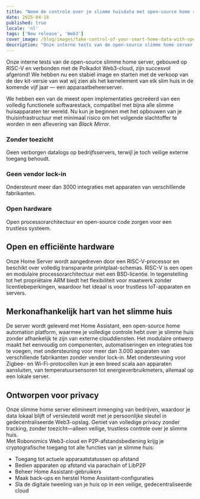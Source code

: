 ```yaml
---
title: "Neem de controle over je slimme huisdata met open-source home server op RISC-V-processor en Web3-connectiviteit."
date: 2025-04-18
published: true
locale: 'nl'
tags: ['New release', 'Web3']
cover_image: /blog/images/take-control-of-your-smart-home-data-with-open/cover.webp
description: "Onze interne tests van de open-source slimme home server, gebouwd op RISC-V en verbonden met de Polkadot Web3-cloud, zijn succesvol afgerond! We hebben nu een stabiel image en starten met de verkoop van de dev kit-versie van wat wij zien als het kernelement van elk slim huis in de komende vijf jaar — een apparaatbeheerserver."
---  
```

  
Onze interne tests van de open-source slimme home server, gebouwd op RISC-V en verbonden met de Polkadot Web3-cloud, zijn succesvol afgerond! We hebben nu een stabiel image en starten met de verkoop van de dev kit-versie van wat wij zien als het kernelement van elk slim huis in de komende vijf jaar — een apparaatbeheerserver.
   
We hebben een van de meest open implementaties gecreëerd van een volledig functionele softwarestack, compatibel met bijna alle slimme huisapparaten ter wereld. Nu kun je beginnen met het opbouwen van je thuisinfrastructuur met minimaal risico om het volgende slachtoffer te worden in een aflevering van *Black Mirror*.
   
### Zonder toezicht   
Geen verborgen datalogs op bedrijfsservers, terwijl je toch veilige externe toegang behoudt.   

### Geen vendor lock-in   
Ondersteunt meer dan 3000 integraties met apparaten van verschillende fabrikanten.   

### Open hardware   
Open processorarchitectuur en open-source code zorgen voor een trustless systeem.   

## Open en efficiënte hardware   
Onze Home Server wordt aangedreven door een RISC-V-processor en beschikt over volledig transparante printplaat-schemas. RISC-V is een open en modulaire processorarchitectuur met een BSD-licentie. In tegenstelling tot het propriëtaire ARM biedt het flexibiliteit voor maatwerk zonder licentiebeperkingen, waardoor het ideaal is voor trustless IoT-apparaten en servers.   

## Merkonafhankelijk hart van het slimme huis   
De server wordt geleverd met Home Assistant, een open-source home automation platform, waarmee je volledige controle hebt over je slimme huis zonder afhankelijk te zijn van externe clouddiensten. Het modulaire ontwerp maakt het eenvoudig om componenten, automatiseringen en integraties toe te voegen, met ondersteuning voor meer dan 3.000 apparaten van verschillende fabrikanten zonder vendor lock-in. Met ondersteuning voor Zigbee- en Wi-Fi-protocollen kun je een breed scala aan apparaten aansluiten, van temperatuursensoren tot energieverbruikmeters, allemaal op een lokale server.  

## Ontworpen voor privacy   
Onze slimme home server elimineert inmenging van bedrijven, waardoor je data lokaal blijft of versleuteld wordt met je persoonlijke sleutel in gedecentraliseerde Web3-opslag. Geniet van volledige privacy zonder tracking, zonder toezicht—alleen veilige, trustless controle over je slimme huis.   
Met Robonomics Web3-cloud en P2P-afstandsbediening krijg je cryptografische toegang tot alle functies van je slimme huis:   

- Toegang tot actuele apparaatstatussen op afstand   
- Bedien apparaten op afstand via parachain of LibP2P   
- Beheer Home Assistant-gebruikers   
- Maak back-ups en herstel Home Assistant-configuraties   
- Sla de digitale tweeling van je huis op in een veilige, gedecentraliseerde cloud   
